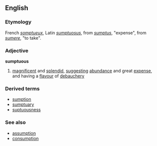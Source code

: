 ==English==
===Etymology===
French ''[[somptueux]]'', Latin ''[[sumptuosus]]'', from ''[[sumptus]]'', "expense", from ''[[sumere]]'', "to take".
===Adjective===
'''sumptuous'''
#[[magnificent]] and [[splendid]], [[suggest]]ing [[abundance]] and great [[expense]], and having a [[flavour]] of [[debauchery]]
===Derived terms===
*[[sumption]]
*[[sumptuary]]
*[[suptuousness]]
===See also===
*[[assumption]]
*[[consumption]]